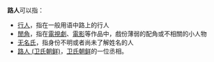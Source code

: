 '''路人'''可以指：

* [[行人|行人]]，指在一般用语中路上的行人
* [[閒角|閒角]]，指在[[電視劇|電視劇]]、[[電影|電影]]等作品中，戲份薄弱的配角或不相關的小人物
* [[无名氏|无名氏]]，指身份不明或者尚未了解姓名的人
* [[路人_(卫氏朝鲜)|路人 (卫氏朝鲜)]]，[[卫氏朝鲜|卫氏朝鲜]]的一位丞相。

{{消歧义|CAT=二字消歧义}}